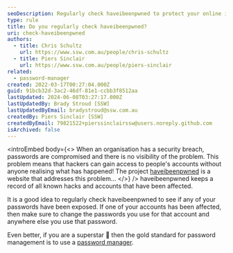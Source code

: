 ```yaml
---
seoDescription: Regularly check haveibeenpwned to protect your online identity and ensure compromised passwords are updated.
type: rule
title: Do you regularly check haveibeenpwned?
uri: check-haveibeenpwned
authors:
  - title: Chris Schultz
    url: https://www.ssw.com.au/people/chris-schultz
  - title: Piers Sinclair
    url: https://www.ssw.com.au/people/piers-sinclair
related:
  - password-manager
created: 2022-03-17T00:27:04.000Z
guid: 91bcb32d-3ac2-46df-81e1-ccbb3f8512aa
lastUpdated: 2024-06-08T03:27:17.000Z
lastUpdatedBy: Brady Stroud [SSW]
lastUpdatedByEmail: bradystroud@ssw.com.au
createdBy: Piers Sinclair [SSW]
createdByEmail: 79821522+pierssinclairssw@users.noreply.github.com
isArchived: false
---
```


<introEmbed
  body={<>
When an organisation has a security breach, passwords are compromised and there is no visibility of the problem. This problem means that hackers can gain access to people's accounts without anyone realising what has happened! The project [haveibeenpwned](https://haveibeenpwned.com) is a website that addresses this problem...
  </>}
/>
haveibeenpwned keeps a record of all known hacks and accounts that have been affected.

It is a good idea to regularly check haveibeenpwned to see if any of your passwords have been exposed. If one of your accounts has been affected, then make sure to change the passwords you use for that account and anywhere else you use that password.

Even better, if you are a superstar 🤩 then the gold standard for password management is to use a [password manager](/password-manager/).
